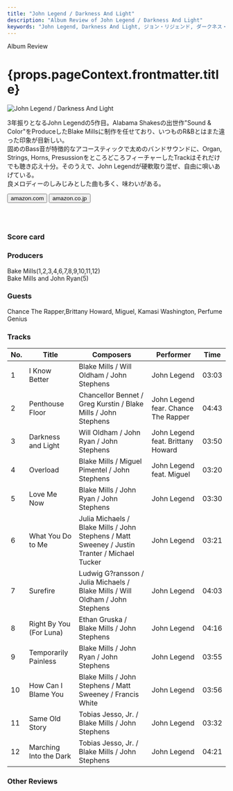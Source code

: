 ```yaml
---
title: "John Legend / Darkness And Light"
description: "Album Review of John Legend / Darkness And Light"
keywords: "John Legend, Darkness And Light, ジョン・リジェンド, ダークネス・アンド・ライト"
---
```






<p className="largeP">Album Review</p>
<h1 className="h1--no--margin">{props.pageContext.frontmatter.title}</h1>

<Row  className="image-card-group">
	<Column colMd={3} colLg={4} noGutterMdLeft="">
       <ImageCard>

![John Legend / Darkness And Light](../../images/cd/johnlegend5L.jpg)

</ImageCard>
	</Column>
	<Column colMd={4} colLg={8} noGutterMdLeft="">
	<p>
	3年振りとなるJohn Legendの5作目。Alabama Shakesの出世作"Sound & Color"をProduceしたBlake Millsに制作を任せており、いつものR&Bとはまた違った印象が目新しい。
	<br/>固めのBass音が特徴的なアコースティックで太めのバンドサウンドに、Organ, Strings, Horns, PresussionをところどころフィーチャーしたTrackはそれだけでも聴き応え十分。そのうえで、John Legendが硬軟取り混ぜ、自由に唄いあげている。
	<br/>良メロディーのしみじみとした曲も多く、味わいがある。
	</p>
	<div>
	  <Button className="button-right-mergin"  href="https://amzn.to/319qhSc" renderIcon={ArrowUpRight} size='sm' kind='primary'>
      amazon.com
    </Button>
    <Button className="button-right-mergin"  href="https://amzn.to/3gljX06" renderIcon={ArrowUpRight} size='sm' kind='secondary'>
      amazon.co.jp
    </Button>
	</div>
	<a href="https://geo.music.apple.com/jp/album/darkness-and-light/1170697676?mt=1&app=music&ls=1&at=11lcug" style="display:inline-block;overflow:hidden;background:url(https://linkmaker.itunes.apple.com/ja-jp/lockup.svg?releaseDate=2016-12-02&kind=album&bubble=apple_music&style=mono-black) no-repeat;width:180px;height:45px;"></a>
	</Column>
</Row>
<Row >
	<Column colMd={4} colLg={4} noGutterMdLeft="">
<div>
  <h3>Score card</h3>
	<SliderJS1 value="5" />
  <SliderJS2 value="3" />
	<SliderJS3 value="1" />
  <SliderJS4 value="9" />
</div>
</Column>
<Column colMd={8} colLg={8} noGutterMdLeft="">
<div>
<h3>Producers</h3>
<p>
	Bake Mills(1,2,3,4,6,7,8,9,10,11,12)
	<br/>Bake Mills and John Ryan(5)
</p>
<h3>Guests</h3>
<p>
	Chance The Rapper,Brittany Howard, Miguel, Kamasi Washington, Perfume Genius
</p>
</div>
</Column>
</Row>

<h3>Tracks</h3>

| No. | Title                   | Composers                                                                                     | Performer                           | Time  |
| --- | ----------------------- | --------------------------------------------------------------------------------------------- | ----------------------------------- | ----- |
| 1   | I Know Better           | Blake Mills / Will Oldham / John Stephens                                                     | John Legend                         | 03:03 |
| 2   | Penthouse Floor         | Chancellor Bennet / Greg Kurstin / Blake Mills / John Stephens                                | John Legend fear. Chance The Rapper | 04:43 |
| 3   | Darkness and Light      | Will Oldham / John Ryan / John Stephens                                                       | John Legend feat. Brittany Howard   | 03:50 |
| 4   | Overload                | Blake Mills / Miguel Pimentel / John Stephens                                                 | John Legend feat. Miguel            | 03:20 |
| 5   | Love Me Now             | Blake Mills / John Ryan / John Stephens                                                       | John Legend                         | 03:30 |
| 6   | What You Do to Me       | Julia Michaels / Blake Mills / John Stephens / Matt Sweeney / Justin Tranter / Michael Tucker | John Legend                         | 03:21 |
| 7   | Surefire                | Ludwig G?ransson / Julia Michaels / Blake Mills / Will Oldham / John Stephens                 | John Legend                         | 04:03 |
| 8   | Right By You (For Luna) | Ethan Gruska / Blake Mills / John Stephens                                                    | John Legend                         | 04:16 |
| 9   | Temporarily Painless    | Blake Mills / John Ryan / John Stephens                                                       | John Legend                         | 03:55 |
| 10  | How Can I Blame You     | Blake Mills / John Stephens / Matt Sweeney / Francis White                                    | John Legend                         | 03:56 |
| 11  | Same Old Story          | Tobias Jesso, Jr. / Blake Mills / John Stephens                                               | John Legend                         | 03:32 |
| 12  | Marching Into the Dark  | Tobias Jesso, Jr. / Blake Mills / John Stephens                                               | John Legend                         | 04:21 |

<h3>Other Reviews</h3>

<Row>
  <Column colMd={3} colLg={3} noGutterMdLeft>
    <Review1 />
  </Column>
</Row>